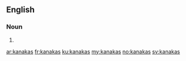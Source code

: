 ==English==

===Noun===
{{head|en}}

# {{plural of|kanaka}}

[[ar:kanakas]]
[[fr:kanakas]]
[[ku:kanakas]]
[[my:kanakas]]
[[no:kanakas]]
[[sv:kanakas]]